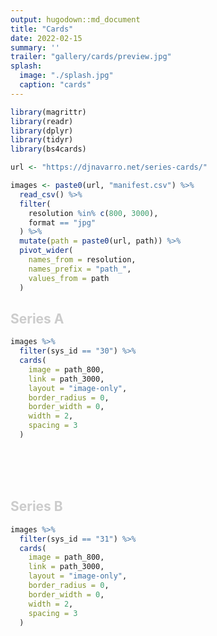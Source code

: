 ```yaml
---
output: hugodown::md_document
title: "Cards"
date: 2022-02-15
summary: ''
trailer: "gallery/cards/preview.jpg"
splash:
  image: "./splash.jpg"
  caption: "cards"
---
```


<style>
.splash-caption-tweak{
  color: #52341599;
  font-size: 120%;
  text-align: center;
  letter-spacing: 20px;
}
</style>


```r
library(magrittr)
library(readr)
library(dplyr)
library(tidyr)
library(bs4cards)

url <- "https://djnavarro.net/series-cards/"

images <- paste0(url, "manifest.csv") %>% 
  read_csv() %>% 
  filter(
    resolution %in% c(800, 3000), 
    format == "jpg"
  ) %>% 
  mutate(path = paste0(url, path)) %>% 
  pivot_wider(
    names_from = resolution, 
    names_prefix = "path_", 
    values_from = path
  ) 
```


## <span style="color:#ccc">Series A</span>

```r
images %>%
  filter(sys_id == "30") %>% 
  cards(
    image = path_800,
    link = path_3000,
    layout = "image-only", 
    border_radius = 0,
    border_width = 0, 
    width = 2,
    spacing = 3
  )  
```

<p><br><br><br></p>

## <span style="color:#ccc">Series B</span>

```r
images %>%
  filter(sys_id == "31") %>% 
  cards(
    image = path_800,
    link = path_3000,
    layout = "image-only", 
    border_radius = 0,
    border_width = 0, 
    width = 2,
    spacing = 3
  )  
```



